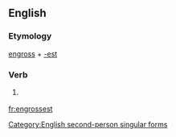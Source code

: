 ==English==

===Etymology===
[[engross]] + [[-est]]

===Verb===
{{en-verb form}}

# {{context|archaic|lang=en}} {{form of|Second-person singular simple present form|engross}}

[[Category:English second-person singular forms]]

[[fr:engrossest]]